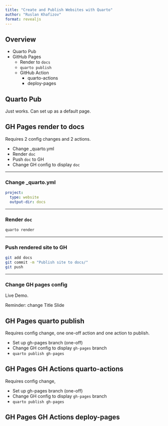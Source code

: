 ```yaml
---
title: "Create and Publish Websites with Quarto"
author: "Ruslan Khafizov"
format: revealjs
---
```


## Overview

- Quarto Pub
- GitHub Pages
    - Render to `docs`
    - `quarto publish`
    - GitHub Action
        - quarto-actions
        - deploy-pages


## Quarto Pub

Just works.
Can set up as a default page.

## GH Pages render to docs

Requires 2 config changes and 2 actions.

- Change _quarto.yml
- Render `doc`
- Push `doc` to GH
- Change GH config to display `doc`

---

### Change _quarto.yml

```.yaml
project:
  type: website
  output-dir: docs
```

---

### Render `doc`

```.bash
quarto render
```

---

### Push rendered site to GH

```.bash
git add docs
git commit -m "Publish site to docs/"
git push
```

---

### Change GH pages config

Live Demo.

::: aside
Reminder: change Title Slide
:::

## GH Pages quarto publish

Requires config change, one one-off action and one action to publish.

- Set up gh-pages branch (one-off)
- Change GH config to display `gh-pages` branch
- `quarto publish gh-pages`

## GH Pages GH Actions quarto-actions

Requires config change,

- Set up gh-pages branch (one-off)
- Change GH config to display `gh-pages` branch
- `quarto publish gh-pages`

## GH Pages GH Actions deploy-pages
